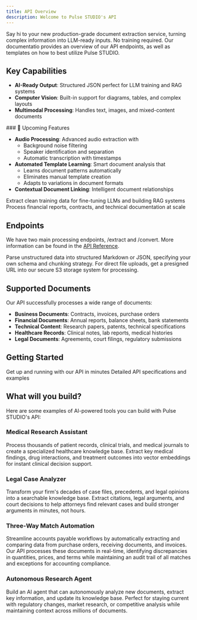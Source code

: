 ```yaml
---
title: API Overview
description: Welcome to Pulse STUDIO's API
---
```

Say hi to your new production-grade document extraction service, turning complex information into LLM-ready inputs. No training required. Our documentatio provides an overview of our API endpoints, as well as templates on how to best utilize Pulse STUDIO. 

## Key Capabilities

- **AI-Ready Output**: Structured JSON perfect for LLM training and RAG systems
- **Computer Vision**: Built-in support for diagrams, tables, and complex layouts
- **Multimodal Processing**: Handles text, images, and mixed-content documents

<Note>
### 🚀 Upcoming Features

- **Audio Processing**: Advanced audio extraction with
  - Background noise filtering
  - Speaker identification and separation
  - Automatic transcription with timestamps
- **Automated Template Learning**: Smart document analysis that
  - Learns document patterns automatically
  - Eliminates manual template creation
  - Adapts to variations in document formats
- **Contextual Document Linking**: Intelligent document relationships
</Note>

<CardGroup cols={2}>
  <Card
    title="AI Training"
    icon="robot"
    href="/use-cases/ai-training"
  >
    Extract clean training data for fine-tuning LLMs and building RAG systems
  </Card>
  <Card
    title="Document Analysis"
    icon="magnifying-glass-chart"
    href="/use-cases/analysis"
  >
    Process financial reports, contracts, and technical documentation at scale
  </Card>
</CardGroup>

## Endpoints

We have two main processing endpoints, /extract and /convert. More information can be found in the [API Reference](/api-reference).

<CardGroup cols={2}>
  <Card
    title="/extract"
    icon="file-export"
    href="/api-reference/extract"
  >
    Parse unstructured data into structured Markdown or JSON, specifying your own schema and chunking strategy. 
  </Card>
  <Card
    title="/convert"
    icon="cloud-arrow-up"
    href="/api-reference/convert"
  >
    For direct file uploads, get a presigned URL into our secure S3 storage system for processing.
  </Card>
</CardGroup>

## Supported Documents

Our API successfully processes a wide range of documents:

- **Business Documents**: Contracts, invoices, purchase orders
- **Financial Documents**: Annual reports, balance sheets, bank statements
- **Technical Content**: Research papers, patents, technical specifications
- **Healthcare Records**: Clinical notes, lab reports, medical histories
- **Legal Documents**: Agreements, court filings, regulatory submissions

## Getting Started

<CardGroup cols={2}>
  <Card
    title="Quick Start Guide"
    icon="rocket"
    href="/quickstart"
  >
    Get up and running with our API in minutes
  </Card>
  <Card
    title="API Reference"
    icon="code"
    href="/api-reference"
  >
    Detailed API specifications and examples
  </Card>
</CardGroup>

## What will you build?

Here are some examples of AI-powered tools you can build with Pulse STUDIO's API:

<div className="build-examples">
  <div className="example">
    <div className="icon-container">
      <i className="fas fa-heartbeat"></i>
    </div>
    <div className="content">
      <h3>Medical Research Assistant</h3>
      <p>Process thousands of patient records, clinical trials, and medical journals to create a specialized healthcare knowledge base. Extract key medical findings, drug interactions, and treatment outcomes into vector embeddings for instant clinical decision support.</p>
    </div>
  </div>

  <div className="example">
    <div className="icon-container">
      <i className="fas fa-gavel"></i>
    </div>
    <div className="content">
      <h3>Legal Case Analyzer</h3>
      <p>Transform your firm's decades of case files, precedents, and legal opinions into a searchable knowledge base. Extract citations, legal arguments, and court decisions to help attorneys find relevant cases and build stronger arguments in minutes, not hours.</p>
    </div>
  </div>

  <div className="example">
    <div className="icon-container">
      <i className="fas fa-receipt"></i>
    </div>
    <div className="content">
      <h3>Three-Way Match Automation</h3>
      <p>Streamline accounts payable workflows by automatically extracting and comparing data from purchase orders, receiving documents, and invoices. Our API processes these documents in real-time, identifying discrepancies in quantities, prices, and terms while maintaining an audit trail of all matches and exceptions for accounting compliance.</p>
    </div>
  </div>

  <div className="example">
    <div className="icon-container">
      <i className="fas fa-robot"></i>
    </div>
    <div className="content">
      <h3>Autonomous Research Agent</h3>
      <p>Build an AI agent that can autonomously analyze new documents, extract key information, and update its knowledge base. Perfect for staying current with regulatory changes, market research, or competitive analysis while maintaining context across millions of documents.</p>
    </div>
  </div>
</div>

